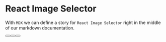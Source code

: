 
<Meta title="React Image Selector" component={ReactImageSelector} />

# React Image Selector

With `MDX` we can define a story for `React Image Selector` right in the middle of our
markdown documentation.

<Canvas>
  <Story name="RIS Default">
    <form>
      <Button id="Unchecked" label="Unchecked" />
      <Button id="Checked" label="Checked" checked />
      <Button appearance="secondary" id="second" label="Secondary" checked />
    </form>
  </Story>
</Canvas>
